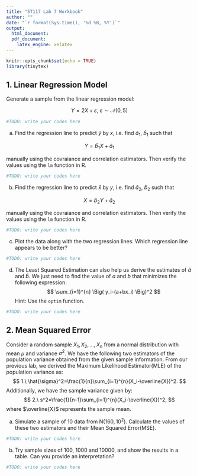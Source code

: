 ```yaml
---
title: "ST117 Lab 7 Workbook"
author: ""
date: "`r format(Sys.time(), '%d %B, %Y')`"
output:
  html_document: 
  pdf_document:
    latex_engine: xelatex
---
```


```r
knitr::opts_chunk$set(echo = TRUE)
library(tinytex)
```

## 1. Linear Regression Model

Generate a sample from the linear regression model:

$$
Y = 2X + \varepsilon, \ \varepsilon \sim \mathcal{N}(0,5)
$$

```r
#TODO: write your codes here
```

(a) Find the regression line to predict $\hat{y}$ by $x$, i.e. find $\hat{a}_1$, $\hat{b}_1$ such that 

$$
Y = \hat{b}_1 X + \hat{a} _1
$$

manually using the covraiance and correlation estimators. Then verify the values using the `lm` function in R.

```r
#TODO: write your codes here
```

(b) Find the regression line to predict $\hat{x}$ by $y$, i.e. find $\hat{a}_2$, $\hat{b}_2$ such that 

$$
X = \hat{b}_2 Y + \hat{a}_2 
$$

manually using the covraiance and correlation estimators. Then verify the values using the `lm` function in R.

```r
#TODO: write your codes here
```

(c) Plot the data along with the two regression lines. Which regression line appears to be better?

```r
#TODO: write your codes here
```

(d) The Least Squared Estimation can also help us derive the estimates of $\hat{a}$ and $\hat{b}$. We just need to find the value of $a$ and $b$ that minimizes the following expression:
$$
\sum_{i=1}^{n} \Big( y_i-(a+bx_i) \Big)^2
$$
Hint: Use the `optim` function.

```r
#TODO: write your codes here
```

## 2. Mean Squared Error
Consider a random sample $X_1,X_2,\ldots,X_n$ from a normal distribution with mean $\mu$ and variance $\sigma^2$. We have the following two estimators of the population variance obtained from the given sample information. From our previous lab, we derived the Maximum Likelihood Estimator(MLE) of the population variance as:
$$
1.\ \hat{\sigma}^2=\frac{1}{n}\sum_{i=1}^{n}(X_i-\overline{X})^2.
$$
Additionally, we have the sample variance given by:
$$
2.\ s^2=\frac{1}{n-1}\sum_{i=1}^{n}(X_i-\overline{X})^2,
$$
where $\overline{X}$ represents the sample mean.

(a) Simulate a sample of 10 data from $\text{N}(160,10^2)$. Calculate the values of these two estimators and their Mean Squared Error(MSE).

```r
#TODO: write your codes here
```

(b) Try  sample sizes of 100, 1000 and 10000, and show the results in a table. Can you provide an interpretation?

```r
#TODO: write your codes here
```